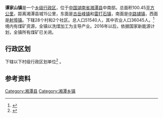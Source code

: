 {{中国乡级行政区|43/03/21/102/000}}
'''谭家山镇'''是一个[[乡级行政区|乡级行政区]]，位于[[中国|中国]][[湖南省|湖南省]][[湘潭县|湘潭县]]中南部。总面积100.45[[平方公里|平方公里]]，距离湘潭县城15公里，东面是[[古岳峰镇|古岳峰镇]]和[[雷打石镇|雷打石镇]]，南面是[[中路铺镇|中路铺镇]]，西面是[[射埠镇|射埠镇]]。下辖28个村和2个社区。总人口51540人，其中农业人口36045人。<ref>{{Cite web |url=http://tjs.xtx.gov.cn/ |title=谭家山镇域介绍 |access-date=2013-02-08 |archive-date=2013-03-03 |archive-url=https://web.archive.org/web/20130303102514/http://tjs.xtx.gov.cn/ |dead-url=no }}</ref>境内有煤矿资源，全镇以洗煤加工为主导产业。2016年以后，依据国家新能源计划，全镇所有煤矿已关闭。

== 行政区划 ==
{{PAGENAMEBASE}}下辖以下村级行政区划单位<ref>{{PRC admin/ref sgc|43/03/21/102/000}}</ref>
{{PRC admin/children|43/03/21/102/000}}。

==参考资料==
{{Reflist}}

{{PRC admin/navcat|43/03/21/102/000}}
{{湖南行政区划小作品}}
[[Category:湘潭县|Category:湘潭县]]
[[Category:湘潭乡镇|Category:湘潭乡镇]]